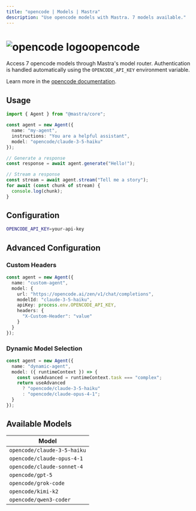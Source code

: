 ```yaml
---
title: "opencode | Models | Mastra"
description: "Use opencode models with Mastra. 7 models available."
---
```


# <img src="https://models.dev/logos/opencode.svg" alt="opencode logo" className="inline w-8 h-8 mr-2 align-middle dark:invert dark:brightness-0 dark:contrast-200" />opencode

Access 7 opencode models through Mastra's model router. Authentication is handled automatically using the `OPENCODE_API_KEY` environment variable.

Learn more in the [opencode documentation](https://opencode.ai/docs).

## Usage

```typescript
import { Agent } from "@mastra/core";

const agent = new Agent({
  name: "my-agent",
  instructions: "You are a helpful assistant",
  model: "opencode/claude-3-5-haiku"
});

// Generate a response
const response = await agent.generate("Hello!");

// Stream a response
const stream = await agent.stream("Tell me a story");
for await (const chunk of stream) {
  console.log(chunk);
}
```

## Configuration

```bash
OPENCODE_API_KEY=your-api-key
```

## Advanced Configuration

### Custom Headers

```typescript
const agent = new Agent({
  name: "custom-agent",
  model: {
    url: "https://opencode.ai/zen/v1/chat/completions",
    modelId: "claude-3-5-haiku",
    apiKey: process.env.OPENCODE_API_KEY,
    headers: {
      "X-Custom-Header": "value"
    }
  }
});
```

### Dynamic Model Selection

```typescript
const agent = new Agent({
  name: "dynamic-agent",
  model: ({ runtimeContext }) => {
    const useAdvanced = runtimeContext.task === "complex";
    return useAdvanced 
      ? "opencode/claude-3-5-haiku"
      : "opencode/claude-opus-4-1";
  }
});
```

## Available Models

| Model |
|-------|
| `opencode/claude-3-5-haiku` |
| `opencode/claude-opus-4-1` |
| `opencode/claude-sonnet-4` |
| `opencode/gpt-5` |
| `opencode/grok-code` |
| `opencode/kimi-k2` |
| `opencode/qwen3-coder` |
